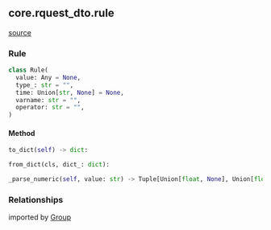 ## core.rquest_dto.rule
[source](https://github.com/Health-Informatics-UoN/hutch-bunny/tree/main/app/bunny/core/rquest_dto/rule.py)
### Rule
```python
class Rule(
  value: Any = None,
  type_: str = "",
  time: Union[str, None] = None,
  varname: str = "",
  operator: str = "",
)
```

#### Method
```python
to_dict(self) -> dict:
```

```python
from_dict(cls, dict_: dict):
```

```python
_parse_numeric(self, value: str) -> Tuple[Union[float, None], Union[float, None]]:
```

### Relationships
imported by [Group](/bunny/core_api_ref/rquest_dto/group)
